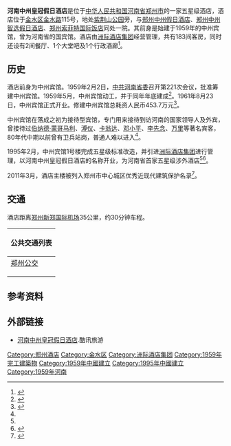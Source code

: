 {{Infobox building
| name                = 河南中州皇冠假日酒店
| native_name         = 
| native_name_lang    = 
| former_names        = 
| alternate_names     = 
| status              = 
| image               = 20220302 Crowne Plaza Zhengzhou 01.jpg
| image_alt           = 
| image_size          = 
| caption             = 
| map_type            = 
| map_alt             = 
| map_caption         = 
| relief              = 
| altitude            = 
| building_type       = 
| architectural_style = 
| structural_system   = 
| cost                = 
| ren_cost            = 
| client              = 
| owner               = 中州国际集团
| current_tenants     = 
| landlord            = 
| location            = 
| address             = [[金水路|金水路]]115号
| location_city       = [[河南省|河南省]][[郑州市|郑州市]][[金水区|金水区]]
| location_country    = {{CHN}}
| iso_region          = 
| coordinates_display = 
| coordinates_format  = 
| coordinates         = {{coord|34|45|48.74|N|113|41|17.30|E|type:landmark_region:CN}}
| groundbreaking_date = 
| start_date          = 1959年5月
| completion_date     = 1959年底
| opened_date         = 1961年8月23日
| inauguration_date   = 
| renovation_date     = 2015年6月
| demolition_date     = 
| destruction_date    = 
| height              = 
| antenna_spire       =
| roof                = 
| top_floor           = 
| other_dimensions    = 
| floor_count         = 4层，局部5层
| floor_area          = {{convert|10600|m2}}
| hotel_chain         = [[皇冠假日酒店|皇冠假日酒店]]
| affiliation         =
| number_of_rooms     = 183
| number_of_suites    = 
| number_of_restaurants = 2
| number_of_bars      = 2
| operator            = [[洲际酒店集团|洲际酒店集团]]
| facilities          =
| elevator_count      = 
| grounds_area        = 
| architect           = 建筑工程部北京设计院
| architecture_firm   = 
| structural_engineer = 
| services_engineer   = 
| civil_engineer      = 
| other_designers     = 
| quantity_surveyor   = 
| main_contractor     = 河南省第一建筑工程公司
| awards              = 
| designations        = 
| ren_awards          = 
| parking             = 
| url                 = 
| embedded            = 
| references          = 
}}
'''河南中州皇冠假日酒店'''是位于[[中华人民共和国|中华人民共和国]][[河南省|河南省]][[郑州市|郑州市]]的一家五星级酒店，酒店位于[[金水区|金水区]][[金水路|金水路]]115号，地处[[紫荆山公园|紫荆山公园]]旁，与[[郑州中州假日酒店|郑州中州假日酒店]]、[[郑州中州智选假日酒店|郑州中州智选假日酒店]]、[[郑州索菲特国际饭店|郑州索菲特国际饭店]]同处一院。其前身是始建于1959年的中州宾馆，曾为河南省的国宾馆。酒店由[[洲际酒店集团|洲际酒店集团]]经营管理，共有183间客房，同时还设有2间餐厅、1个大堂吧及1个行政酒廊<ref>{{cite web |title=河南中州皇冠假日酒店介绍 |url=http://huangguan.zzgj.com/duikefuwu/ |website=河南中州皇冠假日酒店 |accessdate=2021-01-30}}</ref>。

== 历史 ==
酒店前身为中州宾馆。1959年2月2日，[[中国共产党河南省委员会|中共河南省委]]召开第221次会议，批准筹建中州宾馆。1959年5月，中州宾馆动工，并于同年年底建成<ref name=intro>{{cite book |author1=河南省地方志编纂委员会 |title=河南省志 建筑志 |date=1994-09 |publisher=河南人民出版社 |location=郑州 |isbn=7-215-03283-3 |accessdate=2021-01-28}}</ref>。1961年8月23日，中州宾馆正式开业。修建中州宾馆总耗资人民币453.7万元<ref name=intro2>{{cite news |author1=孟冉文 李康 |title=中州宾馆神秘非常的“5902工程” |url=https://news.dahe.cn/2018/04-20/298901.html |accessdate=2021-01-30 |work=[[大河报|大河报]] |date=2009-09-14}}</ref>。

中州宾馆在落成之初为接待型宾馆，专门用来接待到访河南的国家领导人及外宾，曾接待过[[伯纳德·蒙哥马利|伯纳德·蒙哥马利]]、[[溥仪|溥仪]]、[[卡翁达|卡翁达]]、[[邓小平|邓小平]]、[[李先念|李先念]]、[[万里|万里]]等著名宾客，80年代中期以前曾有卫兵站岗，普通人难以进入<ref name=intro2 />。

1995年2月，中州宾馆1号楼完成五星级标准改造，并引进[[洲际酒店集团|洲际酒店集团]]进行管理，以河南中州皇冠假日酒店的名称开业，为河南省首家五星级涉外酒店<ref name=intro2 /><ref>{{cite web |title=中州国际集团 - 大事回顾 |url=http://www.zzgj.com/jituanjianjie/dashihuigu/ |website=中州国际集团 |accessdate=2021-01-30 |archive-date=2021-02-03 |archive-url=https://web.archive.org/web/20210203123720/http://www.zzgj.com/jituanjianjie/dashihuigu/ |dead-url=no }}</ref>。

2011年3月，酒店主楼被列入郑州市中心城区优秀近现代建筑保护名录<ref>{{cite news |author1=何可 |title=首批优秀近现代建筑保护名录公布 |url=http://newpaper.dahe.cn/hnrb/html/2011-03/23/content_481425.htm |accessdate=2021-02-02 |work=河南日报 |date=2011-03-23 |archive-date=2021-02-06 |archive-url=https://web.archive.org/web/20210206191356/http://newpaper.dahe.cn/hnrb/html/2011-03/23/content_481425.htm |dead-url=no }}</ref>。

== 交通 ==
酒店距离[[郑州新郑国际机场|郑州新郑国际机场]]35公里，约30分钟车程。
{| class="mw-collapsible mw-collapsed wikitable" style="margin: 0 auto; width: auto;" 
! 公共交通列表
|-
|
;[[郑州公交|郑州公交]]
{{郑州公交路线简单列表|width=98%|header=国际饭店|26|43|115|122|916|Y13|Y31}}
|}

== 参考资料 ==
{{reflist}}

== 外部链接 ==
*[http://zhusu.kuxun.cn/zhengzhou-henanzhongzhouhuangguanjiari2-jiudian.html 河南中州皇冠假日酒店]{{dead link|date=2018年3月 |bot=InternetArchiveBot |fix-attempted=yes }}.酷讯旅游

{{DEFAULTSORT:}}
[[Category:郑州酒店|Category:郑州酒店]]
[[Category:金水区|Category:金水区]]
[[Category:洲际酒店集团|Category:洲际酒店集团]]
[[Category:1959年完工建築物|Category:1959年完工建築物]]
[[Category:1959年中國建立|Category:1959年中國建立]]
[[Category:1995年中國建立|Category:1995年中國建立]]
[[Category:1959年河南|Category:1959年河南]]